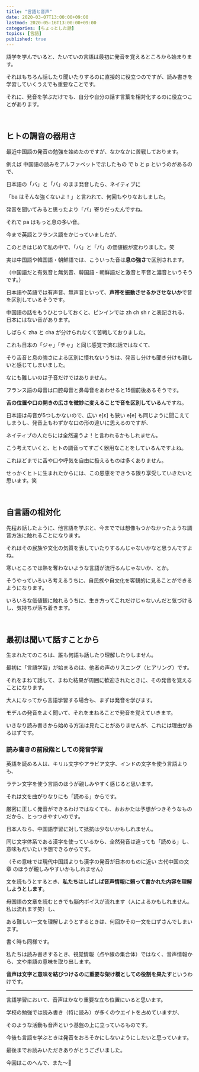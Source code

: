 ```yaml
---
title: "言語と音声"
date: 2020-03-07T13:00:00+09:00
lastmod: 2020-05-16T13:00:00+09:00
categories: [ちょっとした話]
topics: [言語]
published: true
---
```


語学を学んでいると、たいていの言語は最初に発音を覚えるところから始まります。

それはもちろん話したり聞いたりするのに直接的に役立つのですが、読み書きを学習していくうえでも重要なことです。

それに、発音を学ぶだけでも、自分や自分の話す言葉を相対化するのに役立つことがあります。
<!--more-->

<br/>

## ヒトの調音の器用さ

最近中国語の発音の勉強を始めたのですが、なかなかに苦戦しております。

例えば
<tltp label="ピンイン">中国語の読みをアルファベットで示したもの</tltp>
で b と p というのがあるので、

日本語の「バ」と「パ」のまま発音したら、ネイティブに

「ba はそんな強くないよ！」と言われて、何回もやりなおしました。

発音を聞いてみると思ったより「パ」寄りだったんですね。

それで pa はもっと息の多い音。

今まで英語とフランス語をかじっていましたが、

このときはじめて私の中で、「バ」と「パ」の価値観が変わりました。笑

実は中国語や韓国語・朝鮮語では、こういった音は**息の強さ**で区別されます。

（中国語だと有気音と無気音、韓国語・朝鮮語だと激音と平音と濃音というそうです。）

日本語や英語では有声音、無声音といって、**声帯を振動させるかさせないか**で音を区別しているそうです。

中国語の話をもうひとつしておくと、ピンインでは zh ch sh r と表記される、日本にはない音があります。

しばらく zha と cha が分けられなくて苦戦しておりました。

これも日本の「ジャ」「チャ」と同じ感覚で済む話ではなくて、

そり舌音と息の強さによる区別に慣れないうちは、発音し分けも聞き分けも難しいと感じてしまいました。

なにも難しいのは子音だけではありません。

フランス語の母音は口腔母音と鼻母音をあわせると15個前後あるそうです。

**舌の位置や口の開きの広さを微妙に変えることで音を区別している**んですね。

日本語は母音が5つしかないので、広い e[ɛ] も狭い e[e] も同じように聞こえてしまうし、発音上もわずかな口の形の違いに思えるのですが、

ネイティブの人たちには全然違うよ！と言われるかもしれません。

こう考えていくと、ヒトの調音ってすごく器用なことをしているんですよね。

これほどまでに舌や口や呼気を自由に扱えるものは多くありません。

せっかくヒトに生まれたからには、この恩恵をできうる限り享受していきたいと思います。笑

<relpos link="uragoe-is-flexible" />

<br/>

## 自言語の相対化

先程お話したように、他言語を学ぶと、今まででは想像もつかなかったような調音方法に触れることになります。

それはその民族や文化の気質を表していたりするんじゃないかなと思うんですよね。

寒いところでは熱を奪わないような言語が流行るんじゃないか、とか。

そうやっていろいろ考えるうちに、自民族や自文化を客観的に見ることができるようになります。

いろいろな価値観に触れるうちに、生き方ってこれだけじゃないんだと気づけるし、気持ちが落ち着きます。

<br/>

## 最初は聞いて話すことから

生まれたてのころは、誰も何語も話したり理解したりしません。

最初に「言語学習」が始まるのは、他者の声のリスニング（ヒアリング）です。

それをまねて話して、まねた結果が周囲に歓迎されたときに、その発音を覚えることになります。

大人になってから言語学習する場合も、まずは発音を学びます。

モデルの発音をよく聞いて、それをまねることで発音を覚えていきます。

いきなり読み書きから始める方法は見たことがありませんが、これには理由があるはずです。

### 読み書きの前段階としての発音学習

英語を読める人は、キリル文字やアラビア文字、インドの文字を使う言語よりも、

ラテン文字を使う言語のほうが親しみやすく感じると思います。

それは文を曲がりなりにも「読める」からです。

厳密に正しく発音ができるわけではなくても、おおかたは予想がつきそうなものだから、とっつきやすいのです。

日本人なら、中国語学習に対して抵抗は少ないかもしれません。

同じ文字体系である漢字を使っているから、全然発音は違っても「読める」し、意味もだいたい予想できるからです。

（その意味では現代中国語よりも漢字の発音が日本のものに近い
<tltp label="漢文">古代中国の文章</tltp>
のほうが親しみやすいかもしれません）

文を読もうとするとき、**私たちはしばしば音声情報に頼って書かれた内容を理解しようとします**。

母国語の文章を読むときでも脳内ボイスが流れます（人によるかもしれません。私は流れます笑）し、

ある難しい一文を理解しようとするときは、何回かその一文を口ずさんでしまいます。

書く時も同様です。

私たちは読み書きするとき、視覚情報（点や線の集合体）ではなく、音声情報から、文や単語の意味を取り出します。

**音声は文字と意味を結びつけるのに重要な架け橋としての役割を果たす**というわけです。

<relpos link="eigo-johoshushu" />

---

言語学習において、音声はかなり重要な立ち位置にいると思います。

学校の勉強では読み書き（特に読み）が多くのウエイトを占めていますが、

そのような活動も音声という基盤の上に立っているものです。

今後も言語を学ぶときは発音をおろそかにしないようにしたいと思っています。

最後までお読みいただきありがとうございました。

今回はこのへんで、また～👋
